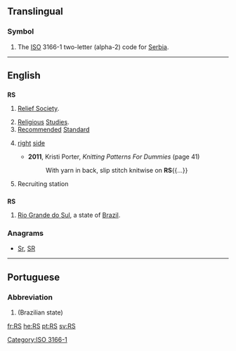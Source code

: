 {{also|.rs|RS-|(RS)-|R's|r's}}
==Translingual==

===Symbol===
{{head|mul|symbol}}

# The [[ISO]] 3166-1 two-letter (alpha-2) code for [[Serbia]].

[[Category:ISO 3166-1]]
----

==English==

==={{initialism}}===
'''RS'''

# {{context|Mormonism}} [[w:Relief Society|Relief Society]].
# [[religious|Religious]] [[studies|Studies]].
# [[recommended|Recommended]] [[standard|Standard]]
# {{knitting}} [[right]] [[side]]
#* '''2011''', Kristi Porter, ''Knitting Patterns For Dummies'' (page 41)
#*: With yarn in back, slip stitch knitwise on '''RS'''{{...}}
# {{Military|US}} Recruiting station

==={{abbreviation}}===
'''RS'''

# [[Rio Grande do Sul]], a state of [[Brazil]].

===Anagrams===
* [[Sr#English|Sr]], [[SR#English|SR]]

----

==Portuguese==

===Abbreviation===
{{head|pt|abbreviation}}

# {{abbreviation of|Rio Grande do Sul|lang=pt}} (Brazilian state)

[[fr:RS]]
[[he:RS]]
[[pt:RS]]
[[sv:RS]]